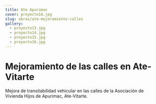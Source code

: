 ```yaml
---
title: Ate Apurimac
cover: proyecto14.jpg
slug: obras/ate-mejoramiento-calles
gallery: 
  - proyecto13.jpg
  - proyecto14.jpg
  - proyecto15.jpg
  - proyecto16.jpg
---
```

# Mejoramiento de las calles en Ate-Vitarte
Mejora de transitabilidad vehicular en las calles de la Asociación de Vivienda Hijos de Apurimac, Ate-Vitarte.